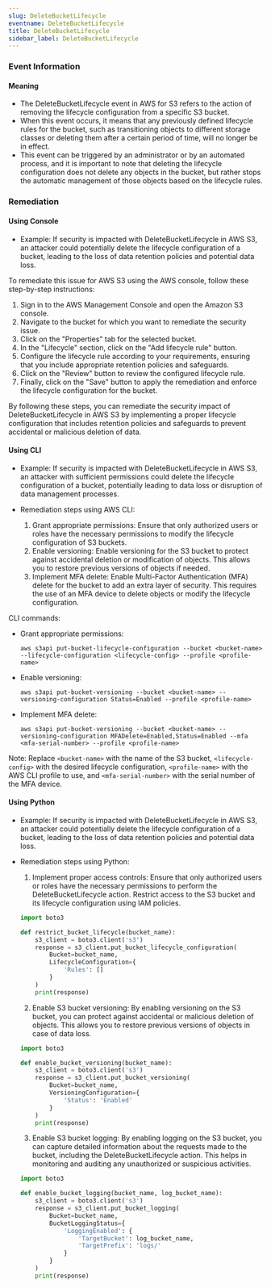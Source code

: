 ```yaml
--- 
slug: DeleteBucketLifecycle
eventname: DeleteBucketLifecycle
title: DeleteBucketLifecycle
sidebar_label: DeleteBucketLifecycle
---
```

                       
### Event Information

#### Meaning

- The DeleteBucketLifecycle event in AWS for S3 refers to the action of removing the lifecycle configuration from a specific S3 bucket.
- When this event occurs, it means that any previously defined lifecycle rules for the bucket, such as transitioning objects to different storage classes or deleting them after a certain period of time, will no longer be in effect.
- This event can be triggered by an administrator or by an automated process, and it is important to note that deleting the lifecycle configuration does not delete any objects in the bucket, but rather stops the automatic management of those objects based on the lifecycle rules.

### Remediation

#### Using Console

- Example: If security is impacted with DeleteBucketLifecycle in AWS S3, an attacker could potentially delete the lifecycle configuration of a bucket, leading to the loss of data retention policies and potential data loss.

To remediate this issue for AWS S3 using the AWS console, follow these step-by-step instructions:

1. Sign in to the AWS Management Console and open the Amazon S3 console.
2. Navigate to the bucket for which you want to remediate the security issue.
3. Click on the "Properties" tab for the selected bucket.
4. In the "Lifecycle" section, click on the "Add lifecycle rule" button.
5. Configure the lifecycle rule according to your requirements, ensuring that you include appropriate retention policies and safeguards.
6. Click on the "Review" button to review the configured lifecycle rule.
7. Finally, click on the "Save" button to apply the remediation and enforce the lifecycle configuration for the bucket.

By following these steps, you can remediate the security impact of DeleteBucketLifecycle in AWS S3 by implementing a proper lifecycle configuration that includes retention policies and safeguards to prevent accidental or malicious deletion of data.

#### Using CLI

- Example: If security is impacted with DeleteBucketLifecycle in AWS S3, an attacker with sufficient permissions could delete the lifecycle configuration of a bucket, potentially leading to data loss or disruption of data management processes.

- Remediation steps using AWS CLI:
  1. Grant appropriate permissions: Ensure that only authorized users or roles have the necessary permissions to modify the lifecycle configuration of S3 buckets.
  2. Enable versioning: Enable versioning for the S3 bucket to protect against accidental deletion or modification of objects. This allows you to restore previous versions of objects if needed.
  3. Implement MFA delete: Enable Multi-Factor Authentication (MFA) delete for the bucket to add an extra layer of security. This requires the use of an MFA device to delete objects or modify the lifecycle configuration.

CLI commands:
- Grant appropriate permissions:
  ```
  aws s3api put-bucket-lifecycle-configuration --bucket <bucket-name> --lifecycle-configuration <lifecycle-config> --profile <profile-name>
  ```

- Enable versioning:
  ```
  aws s3api put-bucket-versioning --bucket <bucket-name> --versioning-configuration Status=Enabled --profile <profile-name>
  ```

- Implement MFA delete:
  ```
  aws s3api put-bucket-versioning --bucket <bucket-name> --versioning-configuration MFADelete=Enabled,Status=Enabled --mfa <mfa-serial-number> --profile <profile-name>
  ```

Note: Replace `<bucket-name>` with the name of the S3 bucket, `<lifecycle-config>` with the desired lifecycle configuration, `<profile-name>` with the AWS CLI profile to use, and `<mfa-serial-number>` with the serial number of the MFA device.

#### Using Python

- Example: If security is impacted with DeleteBucketLifecycle in AWS S3, an attacker could potentially delete the lifecycle configuration of a bucket, leading to the loss of data retention policies and potential data loss.

- Remediation steps using Python:
  1. Implement proper access controls: Ensure that only authorized users or roles have the necessary permissions to perform the DeleteBucketLifecycle action. Restrict access to the S3 bucket and its lifecycle configuration using IAM policies.
  
  ```python
  import boto3

  def restrict_bucket_lifecycle(bucket_name):
      s3_client = boto3.client('s3')
      response = s3_client.put_bucket_lifecycle_configuration(
          Bucket=bucket_name,
          LifecycleConfiguration={
              'Rules': []
          }
      )
      print(response)
  ```

  2. Enable S3 bucket versioning: By enabling versioning on the S3 bucket, you can protect against accidental or malicious deletion of objects. This allows you to restore previous versions of objects in case of data loss.

  ```python
  import boto3

  def enable_bucket_versioning(bucket_name):
      s3_client = boto3.client('s3')
      response = s3_client.put_bucket_versioning(
          Bucket=bucket_name,
          VersioningConfiguration={
              'Status': 'Enabled'
          }
      )
      print(response)
  ```

  3. Enable S3 bucket logging: By enabling logging on the S3 bucket, you can capture detailed information about the requests made to the bucket, including the DeleteBucketLifecycle action. This helps in monitoring and auditing any unauthorized or suspicious activities.

  ```python
  import boto3

  def enable_bucket_logging(bucket_name, log_bucket_name):
      s3_client = boto3.client('s3')
      response = s3_client.put_bucket_logging(
          Bucket=bucket_name,
          BucketLoggingStatus={
              'LoggingEnabled': {
                  'TargetBucket': log_bucket_name,
                  'TargetPrefix': 'logs/'
              }
          }
      )
      print(response)
  ```


 
